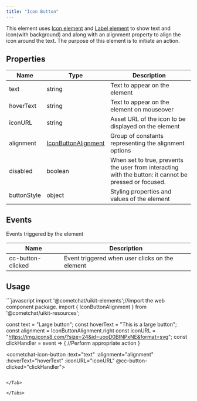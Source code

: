 ```yaml
---
title: "Icon Button"
---
```


This element uses [Icon element](/docs/web-elements/icon) and [Label element](/docs/web-elements/label) to show text and icon(with background) and along with an alignment property to align the icon around the text. The purpose of this element is to initiate an action.

## Properties

| Name        | Type                                                        | Description                                                                                            |
| ----------- | ----------------------------------------------------------- | ------------------------------------------------------------------------------------------------------ |
| text        | string                                                      | Text to appear on the element                                                                          |
| hoverText   | string                                                      | Text to appear on the element on mouseover                                                             |
| iconURL     | string                                                      | Asset URL of the icon to be displayed on the element                                                   |
| alignment   | [IconButtonAlignment](/docs/web-shared/iconbuttonalignment) | Group of constants representing the alignment options                                                  |
| disabled    | boolean                                                     | When set to true, prevents the user from interacting with the button: it cannot be pressed or focused. |
| buttonStyle | object                                                      | Styling properties and values of the element                                                           |

## Events

Events triggered by the element

| Name              | Description                                     |
| ----------------- | ----------------------------------------------- |
| cc-button-clicked | Event triggered when user clicks on the element |

## Usage

<Tabs>
<Tab title="JavaScript">
```javascript
import '@cometchat/uikit-elements';//import the web component package.
import { IconButtonAlignment } from '@cometchat/uikit-resources';

const text = "Large button";
const hoverText = "This is a large button";
const alignment = IconButtonAlignment.right
const iconURL = "https://img.icons8.com/?size=24&id=uooD0BINPxNE&format=svg";
const clickHandler = event => {
	//Perform appropriate action
}


<cometchat-icon-button
:text="text"
:alignment="alignment"
:hoverText="hoverText"
:iconURL="iconURL"
@cc-button-clicked="clickHandler">
</cometchat-icon-button>
```

</Tab>

</Tabs>
